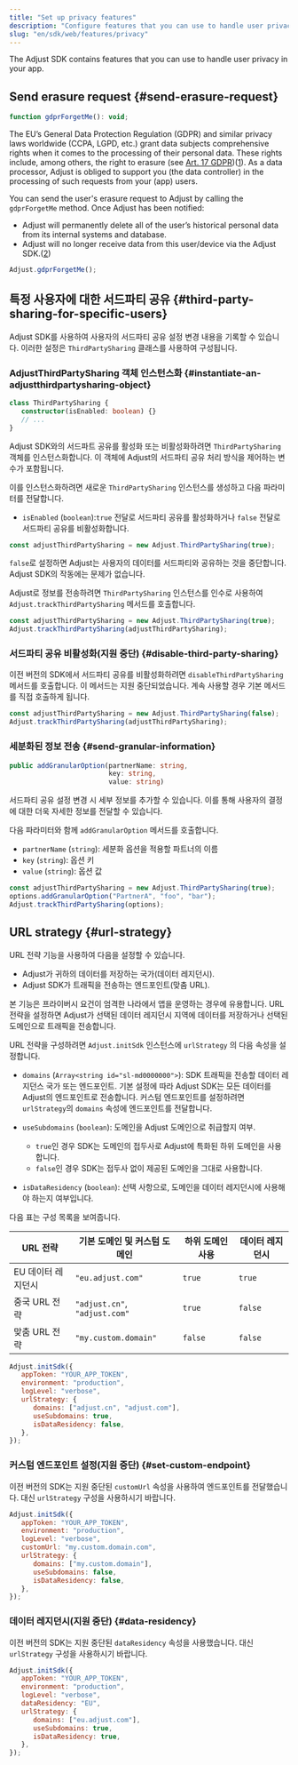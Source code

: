 ```yaml
---
title: "Set up privacy features"
description: "Configure features that you can use to handle user privacy in your app."
slug: "en/sdk/web/features/privacy"
---
```

The Adjust SDK contains features that you can use to handle user privacy in your app.

Send erasure request \{\#send\-erasure\-request\}
------------------------------------------------------

<codeblock title="Method signature"> 

```js
function gdprForgetMe(): void;
```

</CodeBlock> 

The EU’s General Data Protection Regulation \(GDPR\) and similar privacy laws worldwide \(CCPA, LGPD, etc.\) grant data subjects comprehensive rights when it comes to the processing of their personal data. These rights include, among others, the right to erasure \(see [Art. 17 GDPR](https://gdpr.eu/article-17-right-to-be-forgotten/)\)\([1](https://help.adjust.com/en/article/gdpr#ref-1)\). As a data processor, Adjust is obliged to support you \(the data controller\) in the processing of such requests from your \(app\) users.

You can send the user's erasure request to Adjust by calling the `gdprForgetMe` method. Once Adjust has been notified:

* Adjust will permanently delete all of the user’s historical personal data from its internal systems and database.
* Adjust will no longer receive data from this user/device via the Adjust SDK.\([2](https://help.adjust.com/en/article/gdpr#ref-2)\)

```js
Adjust.gdprForgetMe();
```

특정 사용자에 대한 서드파티 공유 \{\#third\-party\-sharing\-for\-specific\-users\}
----------------------------------------------------------------------------

<minorversion added="5.7.0" link="https://github.com/adjust/web_sdk/releases/tag/v5.7.0" /> 

Adjust SDK를 사용하여 사용자의 서드파티 공유 설정 변경 내용을 기록할 수 있습니다. 이러한 설정은 `ThirdPartySharing` 클래스를 사용하여 구성됩니다.

### AdjustThirdPartySharing 객체 인스턴스화 \{\#instantiate\-an\-adjustthirdpartysharing\-object\}

<codeblock title="Method signature"> 

```ts
class ThirdPartySharing {
   constructor(isEnabled: boolean) {}
   // ...
}
```

</CodeBlock> 

Adjust SDK와의 서드파트 공유를 활성화 또는 비활성화하려면 `ThirdPartySharing` 객체를 인스턴스화합니다. 이 객체에 Adjust의 서드파티 공유 처리 방식을 제어하는 변수가 포함됩니다.

이를 인스턴스화하려면 새로운 `ThirdPartySharing` 인스턴스를 생성하고 다음 파라미터를 전달합니다.

* `isEnabled` \(`boolean`\):`true` 전달로 서드파티 공유를 활성화하거나 `false` 전달로 서드파티 공유를 비활성화합니다.

```ts
const adjustThirdPartySharing = new Adjust.ThirdPartySharing(true);
```

`false`로 설정하면 Adjust는 사용자의 데이터를 서드파티와 공유하는 것을 중단합니다. Adjust SDK의 작동에는 문제가 없습니다.

Adjust로 정보를 전송하려면 `ThirdPartySharing` 인스턴스를 인수로 사용하여 `Adjust.trackThirdPartySharing` 메서드를 호출합니다.

```ts
const adjustThirdPartySharing = new Adjust.ThirdPartySharing(true);
Adjust.trackThirdPartySharing(adjustThirdPartySharing);
```

### 서드파티 공유 비활성화\(지원 중단\) \{\#disable\-third\-party\-sharing\}

<minorversion removed="5.7.0" link="https://github.com/adjust/web_sdk/releases/tag/v5.7.0" /> 

이전 버전의 SDK에서 서드파티 공유를 비활성화하려면 `disableThirdPartySharing` 메서드를 호출합니다. 이 메서드는 지원 중단되었습니다. 계속 사용할 경우 기본 메서드를 직접 호출하게 됩니다.

```ts
const adjustThirdPartySharing = new Adjust.ThirdPartySharing(false);
Adjust.trackThirdPartySharing(adjustThirdPartySharing);
```

### 세분화된 정보 전송 \{\#send\-granular\-information\}

<codeblock title="Method signature"> 

```ts
public addGranularOption(partnerName: string,
                         key: string,
                         value: string)
```

</CodeBlock> 

서드파티 공유 설정 변경 시 세부 정보를 추가할 수 있습니다. 이를 통해 사용자의 결정에 대한 더욱 자세한 정보를 전달할 수 있습니다.

다음 파라미터와 함께 `addGranularOption` 메서드를 호출합니다.

* `partnerName` \(`string`\): 세분화 옵션을 적용할 파트너의 이름
* `key` \(`string`\): 옵션 키
* `value` \(`string`\): 옵션 값

```ts
const adjustThirdPartySharing = new Adjust.ThirdPartySharing(true);
options.addGranularOption("PartnerA", "foo", "bar");
Adjust.trackThirdPartySharing(options);
```

URL strategy \{\#url\-strategy\}
------------------------------------

<minorversion changed="5.7.0" link="https://github.com/adjust/web_sdk/releases/tag/v5.7.0" /> 

URL 전략 기능을 사용하여 다음을 설정할 수 있습니다.

* Adjust가 귀하의 데이터를 저장하는 국가\(데이터 레지던시\).
* Adjust SDK가 트래픽을 전송하는 엔드포인트\(맞춤 URL\).

본 기능은 프라이버시 요건이 엄격한 나라에서 앱을 운영하는 경우에 유용합니다. URL 전략을 설정하면 Adjust가 선택된 데이터 레지던시 지역에 데이터를 저장하거나 선택된 도메인으로 트래픽을 전송합니다.

URL 전략을 구성하려면 `Adjust.initSdk` 인스턴스에 `urlStrategy` 의 다음 속성을 설정합니다.

* `domains` \(`Array<string id="sl-md0000000">`\): SDK 트래픽을 전송할 데이터 레지던스 국가 또는 엔드포인트. 기본 설정에 따라 Adjust SDK는 모든 데이터를 Adjust의 엔드포인트로 전송합니다. 커스텀 엔드포인트를 설정하려면 `urlStrategy`의 `domains` 속성에 엔드포인트를 전달합니다.
* `useSubdomains` \(`boolean`\): 도메인을 Adjust 도메인으로 취급할지 여부. 
  * `true`인 경우 SDK는 도메인의 접두사로 Adjust에 특화된 하위 도메인을 사용합니다.
  * `false`인 경우 SDK는 접두사 없이 제공된 도메인을 그대로 사용합니다.

* `isDataResidency` \(`boolean`\): 선택 사항으로, 도메인을 데이터 레지던시에 사용해야 하는지 여부입니다.

다음 표는 구성 목록을 보여줍니다.

|   URL 전략    |       기본 도메인 및 커스텀 도메인        | 하위 도메인 사용 | 데이터 레지던시 |
|-------------|-------------------------------|-----------|----------|
| EU 데이터 레지던시 | `"eu.adjust.com"`             | `true`    | `true`   |
| 중국 URL 전략   | `"adjust.cn"`, `"adjust.com"` | `true`    | `false`  |
| 맞춤 URL 전략   | `"my.custom.domain"`          | `false`   | `false`  |

```js
Adjust.initSdk({
   appToken: "YOUR_APP_TOKEN",
   environment: "production",
   logLevel: "verbose",
   urlStrategy: {
      domains: ["adjust.cn", "adjust.com"],
      useSubdomains: true,
      isDataResidency: false,
   },
});
```

### 커스텀 엔드포인트 설정\(지원 중단\) \{\#set\-custom\-endpoint\}

<minorversion removed="5.7.0" link="https://github.com/adjust/web_sdk/releases/tag/v5.7.0" /> 

이전 버전의 SDK는 지원 중단된 `customUrl` 속성을 사용하여 엔드포인트를 전달했습니다. 대신 `urlStrategy` 구성을 사용하시기 바랍니다.
<codeblock del="{range: 5}" ins="{range: 6-10}"> 

```js
Adjust.initSdk({
   appToken: "YOUR_APP_TOKEN",
   environment: "production",
   logLevel: "verbose",
   customUrl: "my.custom.domain.com",
   urlStrategy: {
      domains: ["my.custom.domain"],
      useSubdomains: false,
      isDataResidency: false,
   },
});
```

</CodeBlock> 

### 데이터 레지던시\(지원 중단\) \{\#data\-residency\}

<minorversion removed="5.7.0" link="https://github.com/adjust/web_sdk/releases/tag/v5.7.0" /> 

이전 버전의 SDK는 지원 중단된 `dataResidency` 속성을 사용했습니다. 대신 `urlStrategy` 구성을 사용하시기 바랍니다.
<codeblock del="{range: 5}" ins="{range: 6-10}"> 

```js
Adjust.initSdk({
   appToken: "YOUR_APP_TOKEN",
   environment: "production",
   logLevel: "verbose",
   dataResidency: "EU",
   urlStrategy: {
      domains: ["eu.adjust.com"],
      useSubdomains: true,
      isDataResidency: true,
   },
});
```

</CodeBlock>

